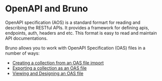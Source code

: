 
# OpenAPI and Bruno

OpenAPI specification (AOS) is a standard formart for reading and describing the RESTful APIs. It provides a framework for defining apis, endpoints, auth, headers and etc. This format is easy to read and maintain API documentations. 

Bruno allows you to work with OpenAPI Specification (OAS) files in a number of ways:

- [Creating a collection from an OAS file import](./importOAS.mdx)
- [Exporting a collection as an OAS file](./exportOAS.mdx) <PremiumBadge />
- [Viewing and Designing an OAS file](./createOAS.mdx) <PremiumBadge />